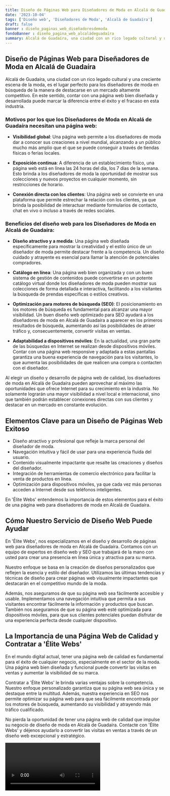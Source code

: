 ```yaml
---
title: Diseño de Páginas Web para Diseñadores de Moda en Alcalá de Guadaíra
date: '2023-10-04'
tags: ['Diseño web', 'Diseñadores de Moda', 'Alcalá de Guadaíra']
draft: false
banner : diseño_paginas_web_diseñadoresdemoda
fondoBanner : diseño_pagina_web_alcaládeguadaíra
summary: Alcalá de Guadaíra, una ciudad con un rico legado cultural y una creciente escena de la moda, es el lugar perfecto para los diseñadores de moda en búsqueda de la manera de destacarse en un mercado altamente competitivo. En este sentido, contar con una página web bien diseñada y desarrollada puede marcar la diferencia entre el éxito y el fracaso en esta industria.
---
```


## Diseño de Páginas Web para Diseñadores de Moda en Alcalá de Guadaíra

Alcalá de Guadaíra, una ciudad con un rico legado cultural y una creciente escena de la moda, es el lugar perfecto para los diseñadores de moda en búsqueda de la manera de destacarse en un mercado altamente competitivo. En este sentido, contar con una página web bien diseñada y desarrollada puede marcar la diferencia entre el éxito y el fracaso en esta industria.

### Motivos por los que los Diseñadores de Moda en Alcalá de Guadaíra necesitan una página web:

- **Visibilidad global**: Una página web permite a los diseñadores de moda dar a conocer sus creaciones a nivel mundial, alcanzando a un público mucho más amplio que el que se puede conseguir a través de tiendas físicas o ferias locales.

- **Exposición continua**: A diferencia de un establecimiento físico, una página web está en línea las 24 horas del día, los 7 días de la semana. Esto brinda a los diseñadores de moda la oportunidad de mostrar sus colecciones y nuevos proyectos en cualquier momento, sin restricciones de horario.

- **Conexión directa con los clientes**: Una página web se convierte en una plataforma que permite estrechar la relación con los clientes, ya que brinda la posibilidad de interactuar mediante formularios de contacto, chat en vivo o incluso a través de redes sociales.

### Beneficios del diseño web para los Diseñadores de Moda en Alcalá de Guadaíra:

- **Diseño atractivo y a medida**: Una página web diseñada específicamente para mostrar la creatividad y el estilo único de un diseñador de moda permite destacar frente a la competencia. Un diseño cuidado y atrayente es esencial para llamar la atención de potenciales compradores.

- **Catálogo en línea**: Una página web bien organizada y con un buen sistema de gestión de contenidos puede convertirse en un potente catálogo virtual donde los diseñadores de moda pueden mostrar sus colecciones de forma detallada e interactiva, facilitando a los visitantes la búsqueda de prendas específicas o estilos creativos.

- **Optimización para motores de búsqueda (SEO)**: El posicionamiento en los motores de búsqueda es fundamental para alcanzar una mayor visibilidad. Un buen diseño web optimizado para SEO ayudará a los diseñadores de moda en Alcalá de Guadaíra a aparecer en los primeros resultados de búsqueda, aumentando así las posibilidades de atraer tráfico y, consecuentemente, convertir visitas en ventas.

- **Adaptabilidad a dispositivos móviles**: En la actualidad, una gran parte de las búsquedas en Internet se realizan desde dispositivos móviles. Contar con una página web responsive y adaptada a estas pantallas garantiza una buena experiencia de navegación para los visitantes, lo que aumenta las posibilidades de que realicen una compra o contacten con el diseñador.

Al elegir un diseño y desarrollo de página web de calidad, los diseñadores de moda en Alcalá de Guadaíra pueden aprovechar al máximo las oportunidades que ofrece Internet para su crecimiento en la industria. No solamente lograrán una mayor visibilidad a nivel local e internacional, sino que también podrán establecer conexiones directas con sus clientes y destacar en un mercado en constante evolución.

<GifSeo />

<Cta />

## Elementos Clave para un Diseño de Páginas Web Exitoso

- Diseño atractivo y profesional que refleje la marca personal del diseñador de moda.
- Navegación intuitiva y fácil de usar para una experiencia fluida del usuario.
- Contenido visualmente impactante que resalte las creaciones y diseños del diseñador.
- Integración de herramientas de comercio electrónico para facilitar la venta de productos en línea.
- Optimización para dispositivos móviles, ya que cada vez más personas acceden a Internet desde sus teléfonos inteligentes.

En 'Élite Webs' entendemos la importancia de estos elementos para el éxito de una página web para diseñadores de moda en Alcalá de Guadaíra.

## Cómo Nuestro Servicio de Diseño Web Puede Ayudar

En 'Élite Webs', nos especializamos en el diseño y desarrollo de páginas web para diseñadores de moda en Alcalá de Guadaíra. Contamos con un equipo de expertos en diseño web y SEO que trabajará de la mano con usted para crear una presencia en línea única y atractiva para su marca.

Nuestro enfoque se basa en la creación de diseños personalizados que reflejen la esencia y estilo del diseñador. Utilizamos las últimas tendencias y técnicas de diseño para crear páginas web visualmente impactantes que destacarán en el competitivo mundo de la moda.

Además, nos aseguramos de que su página web sea fácilmente accesible y usable. Implementamos una navegación intuitiva que permita a sus visitantes encontrar fácilmente la información y productos que buscan. También nos aseguramos de que su página web esté optimizada para dispositivos móviles, para que sus clientes potenciales puedan disfrutar de una experiencia perfecta desde cualquier dispositivo.

## La Importancia de una Página Web de Calidad y Contratar a 'Élite Webs'

En el mundo digital actual, tener una página web de calidad es fundamental para el éxito de cualquier negocio, especialmente en el sector de la moda. Una página web bien diseñada y funcional puede convertir las visitas en ventas y aumentar la visibilidad de su marca.

Contratar a 'Élite Webs' le brinda varias ventajas sobre la competencia. Nuestro enfoque personalizado garantiza que su página web sea única y se destaque entre la multitud. Además, nuestra experiencia en SEO nos permite optimizar su página web para que sea fácilmente encontrada por los motores de búsqueda, aumentando su visibilidad y atrayendo más tráfico cualificado.

No pierda la oportunidad de tener una página web de calidad que impulse su negocio de diseño de moda en Alcalá de Guadaíra. Contacte con 'Élite Webs' y déjenos ayudarlo a convertir las visitas en ventas a través de un diseño web excepcional y estratégico.

<Video />

<CtaBot job='Diseñadores de Moda' city='Alcalá de Guadaíra'/>

<Gmaps query='Alcalá de Guadaíra+españa+maps' />